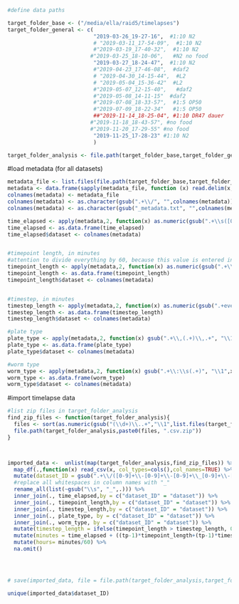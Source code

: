 

```r

#define data paths

target_folder_base <- ("/media/ella/raid5/timelapses")
target_folder_general <- c(
                           "2019-03-26_19-27-16",  #1:10 N2
                           # "2019-03-11_17-54-09",  #1:10 N2
                           #"2019-03-19_17-40-32",  #1:10 N2
                          #"2019-03-25_18-10-06",   #N2 no food
                           "2019-03-27_18-24-47",  #1:10 N2
                           #"2019-04-23_17-46-08",  #daf2
                           # "2019-04-30_14-15-44",  #L2
                           # "2019-05-04_15-36-42"  #L2
                           #"2019-05-07_12-15-40",   #daf2
                           #"2019-05-08_14-11-15"  #daf2
                           #"2019-07-08_18-33-57",  #1:5 OP50
                           #"2019-07-09_18-22-34"   #1:5 OP50
                           ##"2019-11-14_18-25-04", #1:10 DR47 dauer
                          #"2019-11-18_18-43-57", #no food
                          #"2019-11-20_17-29-55" #no food
                           "2019-11-25_17-28-23" #1:10 N2
                           )

target_folder_analysis <- file.path(target_folder_base,target_folder_general, "analysis")


```

#load metadata (for all datasets)
```r
metadata_file <- list.files(file.path(target_folder_base,target_folder_general),pattern=".+\\_metadata.txt$", full.names = TRUE)
metadata <- data.frame(sapply(metadata_file, function (x) read.delim(x,header=FALSE,check.names = FALSE)))
colnames(metadata) <- metadata_file
colnames(metadata) <- as.character(gsub(".+\\/", "",colnames(metadata)))
colnames(metadata) <- as.character(gsub("_metadata.txt", "",colnames(metadata)))

time_elapsed <- apply(metadata,2, function(x) as.numeric(gsub(".+\\s([0-9]+).*", "\\1",x[grepl("Time elapsed.+\\:\\s(.+)",x)])))
time_elapsed <- as.data.frame(time_elapsed)
time_elapsed$dataset <- colnames(metadata)


#timepoint length, in minutes
#attention to divide everything by 60, because this value is entered in seconds
timepoint_length <- apply(metadata,2, function(x) as.numeric(gsub(".+\\:\\s(.+)", "\\1",x[grepl("Timepoint length\\:\\s(.+)\\.",x)])))/60
timepoint_length <- as.data.frame(timepoint_length)
timepoint_length$dataset <- colnames(metadata)


#timestep, in minutes
timestep_length <- apply(metadata,2, function(x) as.numeric(gsub(".+every(.+)minutes\\.", "\\1",x[grepl(".+every(.+)minutes\\.",x)])))
timestep_length <- as.data.frame(timestep_length)
timestep_length$dataset <- colnames(metadata)

#plate type
plate_type <- apply(metadata,2, function(x) gsub(".+\\,(.+)\\,.+", "\\1",x[grepl("Timelapse plate type\\:",x)]))
plate_type <- as.data.frame(plate_type)
plate_type$dataset <- colnames(metadata)

#worm type
worm_type <- apply(metadata,2, function(x) gsub(".+\\:\\s(.+)", "\\1",x[grepl("Used line\\:",x)]))
worm_type <- as.data.frame(worm_type)
worm_type$dataset <- colnames(metadata)

```


#import timelapse data
```r
#list zip files in target_folder_analysis
find_zip_files <- function(target_folder_analysis){
  files <- sort(as.numeric(gsub("(\\d+)\\..+","\\1",list.files(target_folder_analysis,pattern=".zip"))))[1:70]
  file.path(target_folder_analysis,paste0(files, ".csv.zip"))
}



imported_data <-  unlist(map(target_folder_analysis,find_zip_files)) %>%
  map_df(.,function(x) read_csv(x, col_types=cols(),col_names=TRUE) %>% mutate(file_name=x)) %>%
  mutate(dataset_ID = gsub(".+\\/([0-9]+\\-[0-9]+\\-[0-9]+\\_[0-9]+\\-[0-9]+\\-[0-9]+)\\/.+", "\\1",file_name)) %>%
  #replace all whitespaces in column names with "_"
  rename_all(list(~gsub("\\s", "_",.))) %>%
  inner_join(., time_elapsed,by = c("dataset_ID" = "dataset")) %>%
  inner_join(., timepoint_length,by = c("dataset_ID" = "dataset")) %>%
  inner_join(., timestep_length,by = c("dataset_ID" = "dataset")) %>%
  inner_join(., plate_type, by = c("dataset_ID" = "dataset")) %>%
  inner_join(., worm_type, by = c("dataset_ID" = "dataset")) %>%
  mutate(timestep_length = ifelse(timepoint_length > timestep_length, 0,timestep_length-timepoint_length)) %>%
  mutate(minutes = time_elapsed + ((tp-1)*timepoint_length+(tp-1)*timestep_length)) %>%
  mutate(hours= minutes/60) %>%
  na.omit()




# save(imported_data, file = file.path(target_folder_analysis,target_folder_general,".rds"))
```

```r
unique(imported_data$dataset_ID)
```

